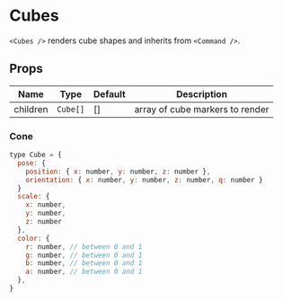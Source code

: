 
# Cubes

`<Cubes />` renders cube shapes and inherits from `<Command />`.

## Props

| Name     | Type     | Default | Description                     |
| -------- | -------- | ------- | ------------------------------- |
| children | `Cube[]` | []      | array of cube markers to render |

### Cone

```js
type Cube = {
  pose: {
    position: { x: number, y: number, z: number },
    orientation: { x: number, y: number, z: number, q: number }
  }
  scale: {
    x: number,
    y: number,
    z: number
  },
  color: {
    r: number, // between 0 and 1
    g: number, // between 0 and 1
    b: number, // between 0 and 1
    a: number, // between 0 and 1
  },
}
```

<Cubes />
